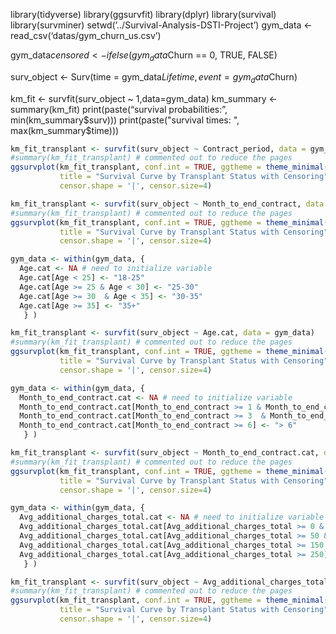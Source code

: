 library(tidyverse)
library(ggsurvfit)
library(dplyr)
library(survival)
library(survminer)
setwd('../Survival-Analysis-DSTI-Project')
gym_data <- read_csv('datas/gym_churn_us.csv')

gym_data$censored <- ifelse(gym_data$Churn == 0, TRUE, FALSE)

surv_object <- Surv(time = gym_data$Lifetime, event = gym_data$Churn)

km_fit <- survfit(surv_object ~ 1,data=gym_data)
km_summary <- summary(km_fit)
print(paste("survival probabilities: ", min(km_summary$surv)))
print(paste("survival times: ", max(km_summary$time)))

```r
km_fit_transplant <- survfit(surv_object ~ Contract_period, data = gym_data)
#summary(km_fit_transplant) # commented out to reduce the pages
ggsurvplot(km_fit_transplant, conf.int = TRUE, ggtheme = theme_minimal(),
           title = "Survival Curve by Transplant Status with Censoring", 
           censor.shape = '|', censor.size=4)
```

```r
km_fit_transplant <- survfit(surv_object ~ Month_to_end_contract, data = gym_data)
#summary(km_fit_transplant) # commented out to reduce the pages
ggsurvplot(km_fit_transplant, conf.int = TRUE, ggtheme = theme_minimal(),
           title = "Survival Curve by Transplant Status with Censoring", 
           censor.shape = '|', censor.size=4)
```

```r
gym_data <- within(gym_data, {   
  Age.cat <- NA # need to initialize variable
  Age.cat[Age < 25] <- "18-25"
  Age.cat[Age >= 25 & Age < 30] <- "25-30"
  Age.cat[Age >= 30  & Age < 35] <- "30-35"
  Age.cat[Age >= 35] <- "35+"
   } )
```

```r
km_fit_transplant <- survfit(surv_object ~ Age.cat, data = gym_data)
#summary(km_fit_transplant) # commented out to reduce the pages
ggsurvplot(km_fit_transplant, conf.int = TRUE, ggtheme = theme_minimal(),
           title = "Survival Curve by Transplant Status with Censoring", 
           censor.shape = '|', censor.size=4)
```

```r
gym_data <- within(gym_data, {   
  Month_to_end_contract.cat <- NA # need to initialize variable
  Month_to_end_contract.cat[Month_to_end_contract >= 1 & Month_to_end_contract < 3] <- "1-2"
  Month_to_end_contract.cat[Month_to_end_contract >= 3  & Month_to_end_contract < 6] <- "3-5"
  Month_to_end_contract.cat[Month_to_end_contract >= 6] <- "> 6"
   } )
```

```r
km_fit_transplant <- survfit(surv_object ~ Month_to_end_contract.cat, data = gym_data)
#summary(km_fit_transplant) # commented out to reduce the pages
ggsurvplot(km_fit_transplant, conf.int = TRUE, ggtheme = theme_minimal(),
           title = "Survival Curve by Transplant Status with Censoring", 
           censor.shape = '|', censor.size=4)
```

```r
gym_data <- within(gym_data, {   
  Avg_additional_charges_total.cat <- NA # need to initialize variable
  Avg_additional_charges_total.cat[Avg_additional_charges_total >= 0 & Avg_additional_charges_total < 50] <- "<50"
  Avg_additional_charges_total.cat[Avg_additional_charges_total >= 50 & Avg_additional_charges_total < 150] <- "50-150"
  Avg_additional_charges_total.cat[Avg_additional_charges_total >= 150  & Avg_additional_charges_total < 250] <- "150-250"
  Avg_additional_charges_total.cat[Avg_additional_charges_total >= 250] <- ">250"
   } )
```

```r
km_fit_transplant <- survfit(surv_object ~ Avg_additional_charges_total.cat, data = gym_data)
#summary(km_fit_transplant) # commented out to reduce the pages
ggsurvplot(km_fit_transplant, conf.int = TRUE, ggtheme = theme_minimal(),
           title = "Survival Curve by Transplant Status with Censoring", 
           censor.shape = '|', censor.size=4)
```